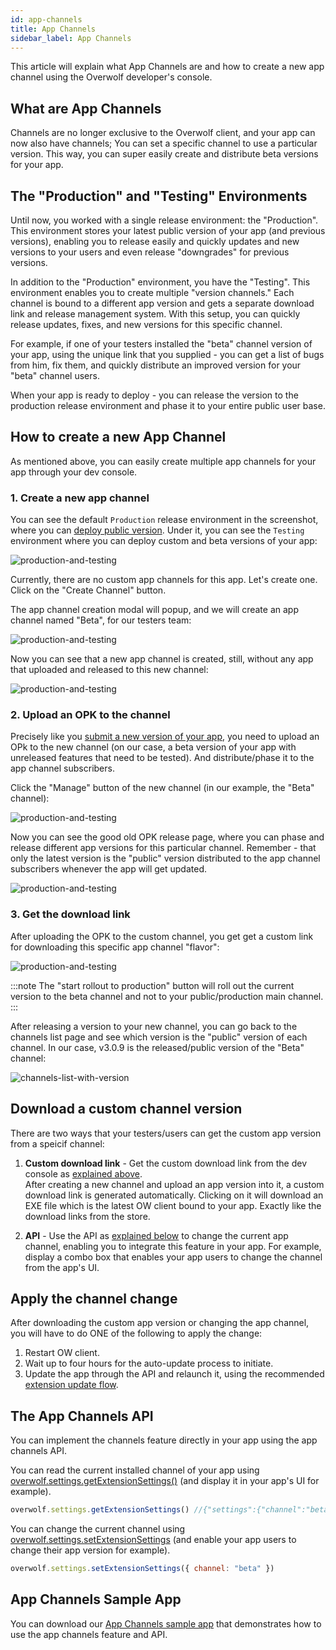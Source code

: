 ```yaml
---
id: app-channels
title: App Channels
sidebar_label: App Channels
---
```


This article will explain what App Channels are and how to create a new app channel using the Overwolf developer's console.

## What are App Channels

Channels are no longer exclusive to the Overwolf client, and your app can now also have channels; You can set a specific channel to use a particular version. This way, you can super easily create and distribute beta versions for your app.

## The "Production" and "Testing" Environments

Until now, you worked with a single release environment: the "Production". This environment stores your latest public version of your app (and previous versions), enabling you to release easily and quickly updates and new versions to your users and even release "downgrades" for previous versions.

In addition to the "Production" environment, you have the "Testing". This environment enables you to create multiple "version channels."  Each channel is bound to a different app version and gets a separate download link and release management system.  With this setup, you can quickly release updates, fixes, and new versions for this specific channel. 

For example, if one of your testers installed the "beta" channel version of your app, using the unique link that you supplied - you can get a list of bugs from him, fix them, and quickly distribute an improved version for your "beta" channel users.

When your app is ready to deploy - you can release the version to the production release environment and phase it to your entire public user base.

## How to create a new App Channel

As mentioned above, you can easily create multiple app channels for your app through your dev console.

### 1. Create a new app channel

You can see the default `Production` release environment in the screenshot, where you can [deploy public version](submit-a-new-version#upload-new-app-version). Under it, you can see the `Testing` environment where you can deploy custom and beta versions of your app:

![production-and-testing](/assets/dev-console/app-channels/production-and-testing.png)

Currently, there are no custom app channels for this app. Let's create one. Click on the "Create Channel" button.

The app channel creation modal will popup, and we will create an app channel named "Beta", for our testers team:

![production-and-testing](/assets/dev-console/app-channels/create-channel-modal.png)

Now you can see that a new app channel is created, still, without any app that uploaded and released to this new channel:

![production-and-testing](/assets/dev-console/app-channels/channels-list.png)

### 2. Upload an OPK to the channel

Precisely like you [submit a new version of your app](submit-a-new-version#3-upload-the-new-opk), you need to upload an OPk to the new channel (on our case, a beta version of your app with unreleased features that need to be tested). And distribute/phase it to the app channel subscribers.

Click the "Manage" button of the new channel (in our example, the "Beta" channel):

![production-and-testing](/assets/dev-console/app-channels/manage-button.png)

Now you can see the good old OPK release page, where you can phase and release different app versions for this particular channel. Remember - that only the latest version is the "public" version distributed to the app channel subscribers whenever the app will get updated.

![production-and-testing](/assets/dev-console/app-channels/drop-opk.png)

### 3. Get the download link

After uploading the OPK to the custom channel, you get get a custom link for downloading this specific app channel "flavor":

![production-and-testing](/assets/dev-console/app-channels/copy-link.png)

:::note
The "start rollout to production" button will roll out the current version to the beta channel and not to your public/production main channel.
:::

After releasing a version to your new channel, you can go back to the channels list page and see which version is the "public" version of each channel. In our case, v3.0.9 is the released/public version of the "Beta" channel:

![channels-list-with-version](/assets/dev-console/app-channels/channels-list-with-version.png)

## Download a custom channel version

There are two ways that your testers/users can get the custom app version from a speicif channel:

1. **Custom download link** - Get the custom download link from the dev console as [explained above](#3-get-the-download-link).  
  After creating a new channel and upload an app version into it, a custom download link is generated automatically. Clicking on it will download an EXE file which is the latest OW client bound to your app. Exactly like the download links from the store.

2. **API** - Use the API as [explained below](#the-app-channels-api) to change the current app channel, enabling you to integrate this feature in your app. For example, display a combo box that enables your app users to change the channel from the app's UI.

## Apply the channel change

After downloading the custom app version or changing the app channel, you will have to do ONE of the following to apply the change:

1. Restart OW client.
2. Wait up to four hours for the auto-update process to initiate.
3. Update the app through the API and relaunch it, using the recommended [extension update flow](/api/extensions#recommended-extension-update-flow).


## The App Channels API

You can implement the channels feature directly in your app using the app channels API. 

You can read the current installed channel of your app using [overwolf.settings.getExtensionSettings()](/api/settings#getextensionsettingscallback) (and display it in your app's UI for example).

```js
overwolf.settings.getExtensionSettings() //{"settings":{"channel":"beta"},"success":true}
```

You can change the current channel using [overwolf.settings.setExtensionSettings](/api/settings#setextensionsettingsextensionsettings-callback) (and enable your app users to change their app version for example).

```js
overwolf.settings.setExtensionSettings({ channel: "beta" })
```

## App Channels Sample App

You can download our [App Channels sample app](https://github.com/overwolf/api/s-sample-apps/tree/master) that demonstrates how to use the app channels feature and API.
